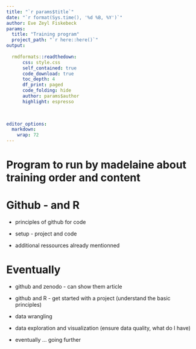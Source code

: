 ```yaml
---
title: "`r params$title`"
date: "`r format(Sys.time(), '%d %B, %Y')`"
author: Eve Zeyl Fiskebeck
params:
  title: "Training program" 
  project_path: "`r here::here()`"
output: 
  
  rmdformats::readthedown:
      css: style.css
      self_contained: true
      code_download: true
      toc_depth: 4
      df_print: paged
      code_folding: hide
      author: params$author
      highlight: espresso
      

  
editor_options: 
  markdown: 
    wrap: 72
---
```



# Program to run by madelaine about training order and content 






# Github - and R 

- principles of github for code 
- setup - project and code 

- additional ressources already mentionned 

# Eventually 
- github and zenodo - can show them article 





- github and R - get started with a project (understand the basic principles)
- data wrangling
- data exploration and visualization (ensure data quality, what do I have)
- eventually ... going further

